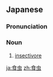 ==Japanese==
{{ja-kanjitab|しょく|ちゅう|yomi=o}}

===Pronunciation===
{{ja-pron|しょくちゅう|y=o}}

===Noun===
{{ja-noun|しょくちゅう}}

# [[insectivore]]

[[ja:食虫]]
[[zh:食虫]]